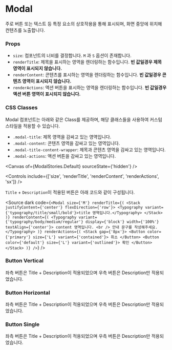 
<Meta of={ModalStories} />

# Modal

주로 버튼 또는 텍스트 등 특정 요소의 상호작용을 통해 표시되며, 화면 중앙에 위치해 컨텐츠를 노출합니다.

### Props

- `size`: 컴포넌트의 너비를 결정합니다. `M` 과 `S` 옵션이 존재합니다.
- `renderTitle`: 제목을 표시하는 영역을 렌더링하는 함수입니다. **빈 값일경우 제목 영역이 표시되지 않습니다.**
- `renderContent`: 콘텐츠를 표시하는 영역을 렌더링하는 함수입니다. **빈 값일경우 콘텐츠 영역이 표시되지 않습니다.**
- `renderActions`: 액션 버튼을 표시하는 영역을 렌더링하는 함수입니다. **빈 값일경우 액션 버튼 영역이 표시되지 않습니다.**

### CSS Classes

Modal 컴포넌트는 아래와 같은 Class를 제공하며, 해당 클래스들을 사용하여 커스텀 스타일을 적용할 수 있습니다.
- `.modal-title`: 제목 영역을 감싸고 있는 영역입니다.
- `.modal-content`: 콘텐츠 영역을 감싸고 있는 영역입니다.
- `.modal-title-content-wrapper`: 제목과 콘텐츠 영역을 감싸고 있는 영역입니다.
- `.modal-actions`: 액션 버튼을 감싸고 있는 영역입니다.

<Canvas of={ModalStories.Default} sourceState={'hidden'} />

<Controls include={['size', 'renderTitle', 'renderContent', 'renderActions', 'sx']} />

`Title` + `Description`이 적용된 버튼은 아래 코드와 같이 구성됩니다.

<Source dark code={`
  <Modal
    size={'M'}
    renderTitle={(
      <Stack justifyContent={'center'} flexDirection={'row'}>
        <Typography variant={'typography/title/small/bold'}>title 영역입니다.</Typography>
      </Stack>
    )}
    renderContent={(
      <Typography variant={'typography/body/medium/regular'} display={'block'} width={'100%'} textAlign={'center'}>
        content 영역입니다. <br />
        안내 문구를 작성해주세요.
      </Typography>
    )}
    renderActions={(
      <Stack gap={'8px'}>
        <Button color={'primary'} size={'L'} variant={'contained'}>
          취소
        </Button>
        <Button color={'default'} size={'L'} variant={'outlined'}>
          확인
        </Button>
      </Stack>
    )}
  />
`} />

### Button Vertical
좌측 버튼은 Title + Description이 적용되었으며 우측 버튼은 Description만 적용되었습니다.

<Canvas>
  <Story of={ModalStories.ButtonVerticalModal} />
  <Story of={ModalStories.ButtonVerticalModalOnlyDescription} />
</Canvas>

### Button Horizontal
좌측 버튼은 Title + Description이 적용되었으며 우측 버튼은 Description만 적용되었습니다.

<Canvas>
  <Story of={ModalStories.ButtonHorizontalModal} />
  <Story of={ModalStories.ButtonHorizontalModalOnlyDescription} />
</Canvas>

### Button Single
좌측 버튼은 Title + Description이 적용되었으며 우측 버튼은 Description만 적용되었습니다.

<Canvas>
  <Story of={ModalStories.ButtonSingleModal} />
  <Story of={ModalStories.ButtonSingleModalOnlyDescription} />
</Canvas>
